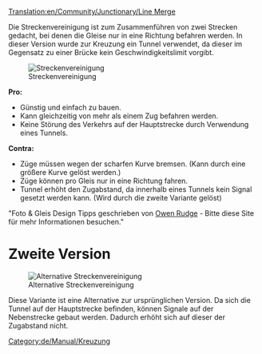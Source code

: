 [[Translation:en/Community/Junctionary/Line Merge]]
{{de/Community/Junctionary/Kreuzungsmenü}}

Die Streckenvereinigung ist zum Zusammenführen von zwei Strecken gedacht, bei denen die Gleise nur in eine Richtung befahren werden. In dieser Version wurde zur Kreuzung ein Tunnel verwendet, da dieser im Gegensatz zu einer Brücke kein Geschwindigkeitslimit vorgibt.

[[File:en/Community/Junctionary/3way trackmerge.png|none|frame|Streckenvereinigung]]

'''Pro:'''

*Günstig und einfach zu bauen.
*Kann gleichzeitig von mehr als einem Zug befahren werden.
*Keine Störung des Verkehrs auf der Hauptstrecke durch Verwendung eines Tunnels.


'''Contra:'''

*Züge müssen wegen der scharfen Kurve bremsen. (Kann durch eine größere Kurve gelöst werden.)
*Züge können pro Gleis nur in eine Richtung fahren.
*Tunnel erhöht den Zugabstand, da innerhalb eines Tunnels kein Signal gesetzt werden kann. (Wird durch die zweite Variante gelöst)


"Foto & Gleis Design Tipps geschrieben von [http://www.owenrudge.net/TT/ Owen Rudge] - Bitte diese Site für mehr Informationen besuchen."

=Zweite Version=
[[File:en/Community/Junctionary/3way trackmerge2.png|none|frame|Alternative Streckenvereinigung]]

Diese Variante ist eine Alternative zur ursprünglichen Version. Da sich die Tunnel auf der Hauptstrecke befinden, können Signale auf der Nebenstrecke gebaut werden. Dadurch erhöht sich auf dieser der Zugabstand nicht.

[[Category:de/Manual/Kreuzung]]